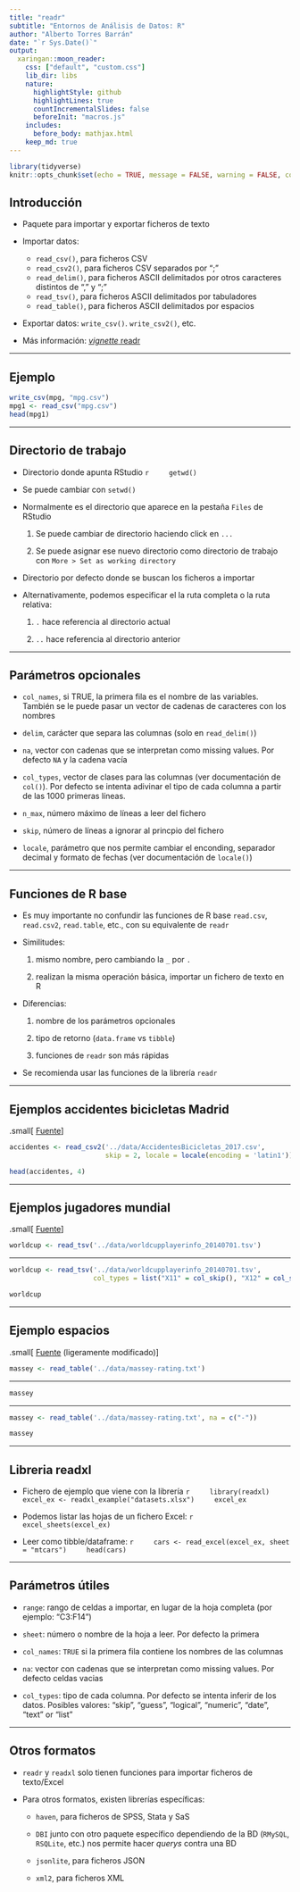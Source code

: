 ```yaml
---
title: "readr"
subtitle: "Entornos de Análisis de Datos: R"
author: "Alberto Torres Barrán"
date: "`r Sys.Date()`"
output:
  xaringan::moon_reader:
    css: ["default", "custom.css"]
    lib_dir: libs
    nature:
      highlightStyle: github
      highlightLines: true
      countIncrementalSlides: false
      beforeInit: "macros.js"
    includes:
      before_body: mathjax.html
    keep_md: true
---
```


```r
library(tidyverse)
knitr::opts_chunk$set(echo = TRUE, message = FALSE, warning = FALSE, collapse = TRUE, fig.align='center')
```

## Introducción

- Paquete para importar y exportar ficheros de texto
- Importar datos:
    + `read_csv()`, para ficheros CSV
    + `read_csv2()`, para ficheros CSV separados por ";"
    + `read_delim()`, para ficheros ASCII delimitados por otros caracteres distintos de "," y ";"
    + `read_tsv()`, para ficheros ASCII delimitados por tabuladores
    + `read_table()`, para ficheros ASCII delimitados por espacios

- Exportar datos: `write_csv()`. `write_csv2()`, etc.

- Más información: [*vignette* readr](https://readr.tidyverse.org/articles/readr.html)

---

## Ejemplo

```r
write_csv(mpg, "mpg.csv")
mpg1 <- read_csv("mpg.csv")
head(mpg1)
```

---

## Directorio de trabajo

- Directorio donde apunta RStudio
    ```r
    getwd()
    ```

- Se puede cambiar con `setwd()` 

- Normalmente es el directorio que aparece en la pestaña `Files` de RStudio 

  1. Se puede cambiar de directorio haciendo click en `...`
  
  2. Se puede asignar ese nuevo directorio como directorio de trabajo con `More > Set as working directory`

- Directorio por defecto donde se buscan los ficheros a importar

- Alternativamente, podemos especificar el la ruta completa o la ruta relativa:

  1. `.` hace referencia al directorio actual

  2. `..` hace referencia al directorio anterior

---

## Parámetros opcionales

- `col_names`, si TRUE, la primera fila es el nombre de las variables. También se le puede pasar un vector de cadenas de caracteres con los nombres

- `delim`, carácter que separa las columnas (solo en `read_delim()`)

- `na`, vector con cadenas que se interpretan como missing values. Por defecto `NA` y la cadena vacía

- `col_types`, vector de clases para las columnas (ver documentación de `col()`). Por defecto se intenta adivinar el tipo de cada columna a partir de las 1000 primeras líneas.

- `n_max`, número máximo de líneas a leer del fichero

- `skip`, número de líneas a ignorar al princpio del fichero

- `locale`, parámetro que nos permite cambiar el enconding, separador decimal y formato de fechas (ver documentación de `locale()`)

<!--
- `comment`, una cadena de caracteres que identifica líneas de texto a ignorar (comentarios)

- `trim_ws`, si vale TRUE, se eliminan los espacios en blanco al principio y al final de cada campo
-->

---

## Funciones de R base

- Es muy importante no confundir las funciones de R base `read.csv`, `read.csv2`, `read.table`, etc., con su equivalente de `readr`

- Similitudes:

  1. mismo nombre, pero cambiando la `_` por `.`
  
  2. realizan la misma operación básica, importar un fichero de texto en R
  
- Diferencias: 

  1. nombre de los parámetros opcionales
  
  2. tipo de retorno (`data.frame` vs `tibble`)
  
  3. funciones de `readr` son más rápidas
  
  
- Se recomienda usar las funciones de la librería `readr`

---

## Ejemplos accidentes bicicletas Madrid

.small[
[Fuente](https://datos.madrid.es/portal/site/egob/menuitem.c05c1f754a33a9fbe4b2e4b284f1a5a0/?vgnextoid=20f4a87ebb65b510VgnVCM1000001d4a900aRCRD&vgnextchannel=374512b9ace9f310VgnVCM100000171f5a0aRCRD&vgnextfmt=default)
]

```r
accidentes <- read_csv2('../data/AccidentesBicicletas_2017.csv', 
                        skip = 2, locale = locale(encoding = 'latin1'))
```

```r
head(accidentes, 4)
```

---

## Ejemplos jugadores mundial

.small[
[Fuente](https://opendata.stackexchange.com/questions/1791/any-open-data-sets-for-the-football-world-cup-in-brazil-2014)
]

```r
worldcup <- read_tsv('../data/worldcupplayerinfo_20140701.tsv')
```

---

```r
worldcup <- read_tsv('../data/worldcupplayerinfo_20140701.tsv', 
                     col_types = list("X11" = col_skip(), "X12" = col_skip())) #<<

worldcup
```

---

## Ejemplo espacios

.small[
[Fuente](https://github.com/tidyverse/readr/blob/master/inst/extdata/massey-rating.txt) (ligeramente modificado)
]

```r
massey <- read_table('../data/massey-rating.txt')
```

---

```r
massey
```

---

```r
massey <- read_table('../data/massey-rating.txt', na = c("-"))
```

```r
massey
```

---

## Libreria readxl

  * Fichero de ejemplo que viene con la librería
    ```r
    library(readxl)
    excel_ex <- readxl_example("datasets.xlsx")
    excel_ex
    ```

  * Podemos listar las hojas de un fichero Excel:
    ```r
    excel_sheets(excel_ex)
    ```

  * Leer como tibble/dataframe:
    ```r
    cars <- read_excel(excel_ex, sheet = "mtcars")
    head(cars)
    ```

---

## Parámetros útiles

 - `range`: rango de celdas a importar, en lugar de la hoja completa (por ejemplo: "C3:F14")
 
 - `sheet`: número o nombre de la hoja a leer. Por defecto la primera
 
 - `col_names`: `TRUE` si la primera fila contiene los nombres de las columnas

 - `na`: vector con cadenas que se interpretan como missing values. Por defecto celdas vacias
 
 - `col_types`: tipo de cada columna. Por defecto se intenta inferir de los datos. Posibles valores: "skip", "guess", "logical", "numeric", "date", "text" or "list"

---

## Otros formatos

- `readr` y `readxl` solo tienen funciones para importar ficheros de texto/Excel

- Para otros formatos, existen librerías específicas:

  + `haven`, para ficheros de SPSS, Stata y SaS
    
  + `DBI` junto con otro paquete específico dependiendo de la BD (`RMySQL`, `RSQLite`, etc.) nos permite hacer *querys* contra una BD
    
  + `jsonlite`, para ficheros JSON
    
  + `xml2`, para ficheros XML